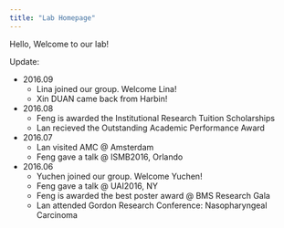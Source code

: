 ```yaml
---
title: "Lab Homepage"
---
```


Hello, Welcome to our lab!

Update:

- 2016.09
    + Lina joined our group. Welcome Lina!
    + Xin DUAN came back from Harbin!
- 2016.08
    + Feng is awarded the Institutional Research Tuition Scholarships
    + Lan recieved the Outstanding Academic Performance Award
- 2016.07
    + Lan visited AMC @ Amsterdam
    + Feng gave a talk @ ISMB2016, Orlando
- 2016.06
    + Yuchen joined our group. Welcome Yuchen!
    + Feng gave a talk @ UAI2016, NY
    + Feng is awarded the best poster award @ BMS Research Gala
    + Lan attended Gordon Research Conference: Nasopharyngeal Carcinoma
